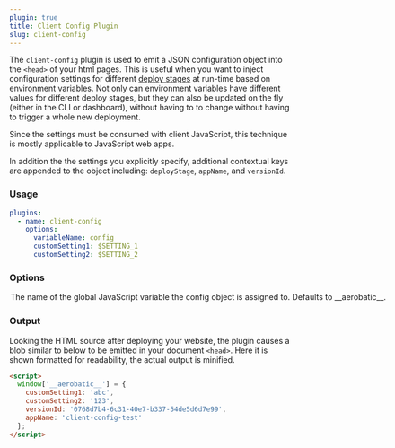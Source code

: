 ```yaml
---
plugin: true
title: Client Config Plugin
slug: client-config
---
```



The `client-config` plugin is used to emit a JSON configuration object into the `<head>` of your html pages. This is useful when you want to inject configuration settings for different [deploy stages](/configuration/#deploy-stages) at run-time based on environment variables. Not only can environment variables have different values for different deploy stages, but they can also be updated on the fly (either in the CLI or dashboard), without having to to change without having to trigger a whole new deployment.

Since the settings must be consumed with client JavaScript, this technique is mostly applicable to JavaScript web apps.

In addition the the settings you explicitly specify, additional contextual keys are appended to the object including: `deployStage`, `appName`, and `versionId`.

### Usage

```yaml
plugins:
  - name: client-config
    options:
      variableName: config
      customSetting1: $SETTING_1
      customSetting2: $SETTING_2
```

### Options

<Option name="variableName">

The name of the global JavaScript variable the config object is assigned to. Defaults to `__aerobatic__`.

</Option>

### Output

Looking the HTML source after deploying your website, the plugin causes a blob similar to below to be emitted in your document `<head>`. Here it is shown formatted for readability, the actual output is minified.

```html
<script>
  window['__aerobatic__'] = {
    customSetting1: 'abc',
    customSetting2: '123',
    versionId: '0768d7b4-6c31-40e7-b337-54de5d6d7e99',
    appName: 'client-config-test'
  };
</script>
```
